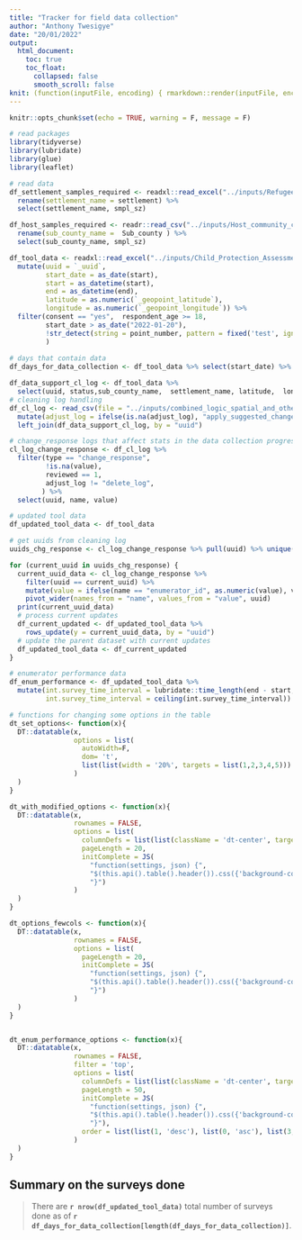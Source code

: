 ```yaml
---
title: "Tracker for field data collection"
author: "Anthony Twesigye"
date: "20/01/2022"
output: 
  html_document:
    toc: true
    toc_float:
      collapsed: false
      smooth_scroll: false
knit: (function(inputFile, encoding) { rmarkdown::render(inputFile, encoding = encoding, output_file = paste0(dirname(inputFile), '/field_data_collection_tracker_', format(Sys.Date(), '%Y_%m_%d'),'.html')) })
---
```


```r

knitr::opts_chunk$set(echo = TRUE, warning = F, message = F)

# read packages
library(tidyverse)
library(lubridate)
library(glue)
library(leaflet)

# read data 
df_settlement_samples_required <- readxl::read_excel("../inputs/Refugee_caregiver_survey_samples_definition.csv") %>% 
  rename(settlement_name = settlement) %>% 
  select(settlement_name, smpl_sz)

df_host_samples_required <- readr::read_csv("../inputs/Host_community_caregiver_survey_samples_definition.csv")%>% 
  rename(sub_county_name =  Sub_county ) %>%
  select(sub_county_name, smpl_sz)

df_tool_data <- readxl::read_excel("../inputs/Child_Protection_Assessment_Caregiver_Tool_Jan2022.xlsx") %>% 
  mutate(uuid = `_uuid`,
         start_date = as_date(start),
         start = as_datetime(start),
         end = as_datetime(end),
         latitude = as.numeric(`_geopoint_latitude`),
         longitude = as.numeric(`_geopoint_longitude`)) %>% 
  filter(consent == "yes",  respondent_age >= 18,
         start_date > as_date("2022-01-20"), 
         !str_detect(string = point_number, pattern = fixed('test', ignore_case = TRUE))
         )
  
# days that contain data
df_days_for_data_collection <- df_tool_data %>% select(start_date) %>% unique() %>% arrange(start_date) %>% pull()

df_data_support_cl_log <- df_tool_data %>% 
  select(uuid, status,sub_county_name,	settlement_name, latitude,	longitude )
# cleaning log handling
df_cl_log <- read_csv(file = "../inputs/combined_logic_spatial_and_others_checks.csv") %>% 
  mutate(adjust_log = ifelse(is.na(adjust_log), "apply_suggested_change", adjust_log)) %>% 
  left_join(df_data_support_cl_log, by = "uuid")

# change_response logs that affect stats in the data collection progress
cl_log_change_response <- df_cl_log %>% 
  filter(type == "change_response", 
         !is.na(value),
         reviewed == 1, 
         adjust_log != "delete_log", 
        ) %>% 
  select(uuid, name, value)

# updated tool data
df_updated_tool_data <- df_tool_data

# get uuids from cleaning log
uuids_chg_response <- cl_log_change_response %>% pull(uuid) %>% unique()

for (current_uuid in uuids_chg_response) {
  current_uuid_data <- cl_log_change_response %>% 
    filter(uuid == current_uuid) %>% 
    mutate(value = ifelse(name == "enumerator_id", as.numeric(value), value)) %>% 
    pivot_wider(names_from = "name", values_from = "value", uuid)
  print(current_uuid_data)
  # process current updates
  df_current_updated <- df_updated_tool_data %>% 
    rows_update(y = current_uuid_data, by = "uuid")
  # update the parent dataset with current updates
  df_updated_tool_data <- df_current_updated
}

# enumerator performance data
df_enum_performance <- df_updated_tool_data %>% 
  mutate(int.survey_time_interval = lubridate::time_length(end - start, unit = "min"),
         int.survey_time_interval = ceiling(int.survey_time_interval))

# functions for changing some options in the table
dt_set_options<- function(x){
  DT::datatable(x,
                options = list(
                  autoWidth=F,
                  dom= 't',
                  list(list(width = '20%', targets = list(1,2,3,4,5)))
                )
  )
}

dt_with_modified_options <- function(x){
  DT::datatable(x,
                rownames = FALSE,
                options = list(
                  columnDefs = list(list(className = 'dt-center', targets = list(1,2))),
                  pageLength = 20,
                  initComplete = JS(
                    "function(settings, json) {",
                    "$(this.api().table().header()).css({'background-color': '#333', 'color': '#fff'});",
                    "}")
                )
  )
}

dt_options_fewcols <- function(x){
  DT::datatable(x,
                rownames = FALSE,
                options = list(
                  pageLength = 20,
                  initComplete = JS(
                    "function(settings, json) {",
                    "$(this.api().table().header()).css({'background-color': '#333', 'color': '#fff'});",
                    "}")
                )
  )
}


dt_enum_performance_options <- function(x){
  DT::datatable(x,
                rownames = FALSE,
                filter = 'top',
                options = list(
                  columnDefs = list(list(className = 'dt-center', targets = list(1,2))),
                  pageLength = 50,
                  initComplete = JS(
                    "function(settings, json) {",
                    "$(this.api().table().header()).css({'background-color': '#333', 'color': '#fff'});",
                    "}"),
                  order = list(list(1, 'desc'), list(0, 'asc'), list(3, 'desc'))
                )
  )
}

```

## Summary on the surveys done

>There are **`r nrow(df_updated_tool_data)`** total number of surveys done as of **`r df_days_for_data_collection[length(df_days_for_data_collection)]`**.